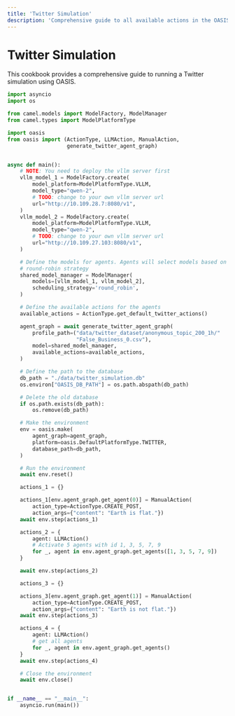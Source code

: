 ```yaml
---
title: 'Twitter Simulation'
description: 'Comprehensive guide to all available actions in the OASIS simulation environment'
---
```


# Twitter Simulation

This cookbook provides a comprehensive guide to running a Twitter simulation using OASIS.

```python
import asyncio
import os

from camel.models import ModelFactory, ModelManager
from camel.types import ModelPlatformType

import oasis
from oasis import (ActionType, LLMAction, ManualAction,
                   generate_twitter_agent_graph)


async def main():
    # NOTE: You need to deploy the vllm server first
    vllm_model_1 = ModelFactory.create(
        model_platform=ModelPlatformType.VLLM,
        model_type="qwen-2",
        # TODO: change to your own vllm server url
        url="http://10.109.28.7:8080/v1",
    )
    vllm_model_2 = ModelFactory.create(
        model_platform=ModelPlatformType.VLLM,
        model_type="qwen-2",
        # TODO: change to your own vllm server url
        url="http://10.109.27.103:8080/v1",
    )

    # Define the models for agents. Agents will select models based on
    # round-robin strategy
    shared_model_manager = ModelManager(
        models=[vllm_model_1, vllm_model_2],
        scheduling_strategy='round_robin',
    )

    # Define the available actions for the agents
    available_actions = ActionType.get_default_twitter_actions()

    agent_graph = await generate_twitter_agent_graph(
        profile_path=("data/twitter_dataset/anonymous_topic_200_1h/"
                      "False_Business_0.csv"),
        model=shared_model_manager,
        available_actions=available_actions,
    )

    # Define the path to the database
    db_path = "./data/twitter_simulation.db"
    os.environ["OASIS_DB_PATH"] = os.path.abspath(db_path)

    # Delete the old database
    if os.path.exists(db_path):
        os.remove(db_path)

    # Make the environment
    env = oasis.make(
        agent_graph=agent_graph,
        platform=oasis.DefaultPlatformType.TWITTER,
        database_path=db_path,
    )

    # Run the environment
    await env.reset()

    actions_1 = {}

    actions_1[env.agent_graph.get_agent(0)] = ManualAction(
        action_type=ActionType.CREATE_POST,
        action_args={"content": "Earth is flat."})
    await env.step(actions_1)

    actions_2 = {
        agent: LLMAction()
        # Activate 5 agents with id 1, 3, 5, 7, 9
        for _, agent in env.agent_graph.get_agents([1, 3, 5, 7, 9])
    }

    await env.step(actions_2)

    actions_3 = {}

    actions_3[env.agent_graph.get_agent(1)] = ManualAction(
        action_type=ActionType.CREATE_POST,
        action_args={"content": "Earth is not flat."})
    await env.step(actions_3)

    actions_4 = {
        agent: LLMAction()
        # get all agents
        for _, agent in env.agent_graph.get_agents()
    }
    await env.step(actions_4)

    # Close the environment
    await env.close()


if __name__ == "__main__":
    asyncio.run(main())
```
